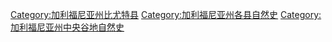[[Category:加利福尼亚州比尤特县|Category:加利福尼亚州比尤特县]]
[[Category:加利福尼亚州各县自然史|Category:加利福尼亚州各县自然史]]
[[Category:加利福尼亚州中央谷地自然史|Category:加利福尼亚州中央谷地自然史]]